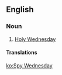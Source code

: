 ==English==

===Noun===
{{en-noun|head=[[spy|Spy]] [[Wednesday]]}}

# {{Ireland}} [[Holy Wednesday]]

====Translations====
{{trans-see|Holy Wednesday}}

[[ko:Spy Wednesday]]